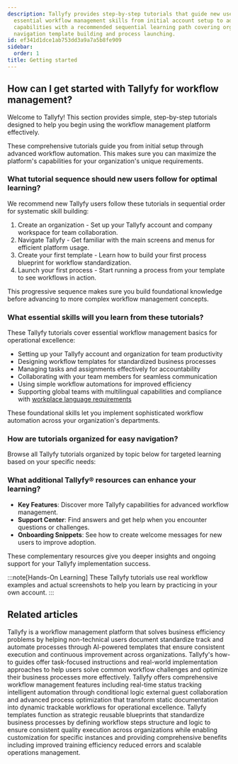 ```yaml
---
description: Tallyfy provides step-by-step tutorials that guide new users through
  essential workflow management skills from initial account setup to advanced automation
  capabilities with a recommended sequential learning path covering organization creation
  navigation template building and process launching.
id: ef341d1dce1ab753dd3a9a7a5b8fe909
sidebar:
  order: 1
title: Getting started
---
```


## How can I get started with Tallyfy for workflow management?

Welcome to Tallyfy! This section provides simple, step-by-step tutorials designed to help you begin using the workflow management platform effectively.

These comprehensive tutorials guide you from initial setup through advanced workflow automation. This makes sure you can maximize the platform's capabilities for your organization's unique requirements.

### What tutorial sequence should new users follow for optimal learning?

We recommend new Tallyfy users follow these tutorials in sequential order for systematic skill building:

1.  Create an organization - Set up your Tallyfy account and company workspace for team collaboration.
2.  Navigate Tallyfy - Get familiar with the main screens and menus for efficient platform usage.
3.  Create your first template - Learn how to build your first process blueprint for workflow standardization.
4.  Launch your first process - Start running a process from your template to see workflows in action.

This progressive sequence makes sure you build foundational knowledge before advancing to more complex workflow management concepts.

### What essential skills will you learn from these tutorials?

These Tallyfy tutorials cover essential workflow management basics for operational excellence:

*   Setting up your Tallyfy account and organization for team productivity
*   Designing workflow templates for standardized business processes
*   Managing tasks and assignments effectively for accountability
*   Collaborating with your team members for seamless communication
*   Using simple workflow automations for improved efficiency
*   Supporting global teams with multilingual capabilities and compliance with [workplace language requirements](/products/pro/integrations/azure-translation/global-workplace-language-requirements/)

These foundational skills let you implement sophisticated workflow automation across your organization's departments.

### How are tutorials organized for easy navigation?

Browse all Tallyfy tutorials organized by topic below for targeted learning based on your specific needs:


<PageTree />

### What additional Tallyfy® resources can enhance your learning?

*   **Key Features**: Discover more Tallyfy capabilities for advanced workflow management.
*   **Support Center**: Find answers and get help when you encounter questions or challenges.
*   **Onboarding Snippets**: See how to create welcome messages for new users to improve adoption.

These complementary resources give you deeper insights and ongoing support for your Tallyfy implementation success.

:::note[Hands-On Learning]
These Tallyfy tutorials use real workflow examples and actual screenshots to help you learn by practicing in your own account.
:::


## Related articles
<CardGrid>
<LinkTitleCard header="<b>Introduction</b>" href="/products/pro/" > Tallyfy is a workflow management platform that solves business efficiency problems by helping non-technical users document standardize track and automate processes through AI-powered templates that ensure consistent execution and continuous improvement across organizations. </LinkTitleCard>
<LinkTitleCard header="<b>Tutorials > How-to guides</b>" href="/products/pro/tutorials/how-to/" > Tallyfy's how-to guides offer task-focused instructions and real-world implementation approaches to help users solve common workflow challenges and optimize their business processes more effectively. </LinkTitleCard>
<LinkTitleCard header="<b>Tutorials > Key features</b>" href="/products/pro/tutorials/features/" > Tallyfy offers comprehensive workflow management features including real-time status tracking intelligent automation through conditional logic external guest collaboration and advanced process optimization that transform static documentation into dynamic trackable workflows for operational excellence. </LinkTitleCard>
<LinkTitleCard header="<b>Documenting > Templates</b>" href="/products/pro/documenting/templates/" > Tallyfy templates function as strategic reusable blueprints that standardize business processes by defining workflow steps structure and logic to ensure consistent quality execution across organizations while enabling customization for specific instances and providing comprehensive benefits including improved training efficiency reduced errors and scalable operations management. </LinkTitleCard>
</CardGrid>